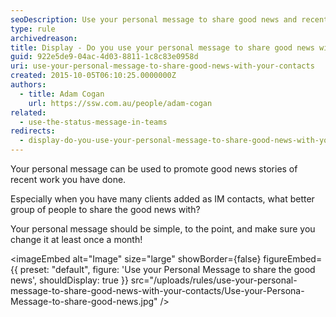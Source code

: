 ```yaml
---
seoDescription: Use your personal message to share good news and recent work with your IM contacts, promoting a sense of accomplishment and connection.
type: rule
archivedreason:
title: Display - Do you use your personal message to share good news with your contacts?
guid: 922e5de9-04ac-4d03-8811-1c8c83e0958d
uri: use-your-personal-message-to-share-good-news-with-your-contacts
created: 2015-10-05T06:10:25.0000000Z
authors:
  - title: Adam Cogan
    url: https://ssw.com.au/people/adam-cogan
related:
  - use-the-status-message-in-teams
redirects:
  - display-do-you-use-your-personal-message-to-share-good-news-with-your-contacts
---
```


Your personal message can be used to promote good news stories of recent work you have done.

Especially when you have many clients added as IM contacts, what better group of people to share the good news with?

Your personal message should be simple, to the point, and make sure you change it at least once a month!

<imageEmbed
  alt="Image"
  size="large"
  showBorder={false}
  figureEmbed={{
    preset: "default",
    figure: 'Use your Personal Message to share the good news',
    shouldDisplay: true
  }}
  src="/uploads/rules/use-your-personal-message-to-share-good-news-with-your-contacts/Use-your-Persona- Message-to-share-good-news.jpg"
/>